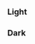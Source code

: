
<Meta title="Theme/Desing Tokens/Ring" />

### Light

<div className="grid gap-2 grid-cols-9 bg-background text-foreground border border-primary p-2 rounded-xl">
  <div
    children="Primary"
    className="h-10 ring-2 ring-solid ring-primary rounded font-bold flex items-center justify-center"
  />
  <div
    children="Secondary"
    className="h-10 ring-2 ring-solid ring-secondary rounded font-bold flex items-center justify-center"
  />
  <div
    children="Brand"
    className="h-10 ring-2 ring-solid ring-brand rounded font-bold flex items-center justify-center"
  />
  <div
    children="Info"
    className="h-10 ring-2 ring-solid ring-info rounded font-bold flex items-center justify-center"
  />
  <div
    children="Success"
    className="h-10 ring-2 ring-solid ring-success rounded font-bold flex items-center justify-center"
  />
  <div
    children="Caution"
    className="h-10 ring-2 ring-solid ring-caution rounded font-bold flex items-center justify-center"
  />
  <div
    children="Critical"
    className="h-10 ring-2 ring-solid ring-critical rounded font-bold flex items-center justify-center"
  />
  <div
    children="Disabled"
    className="h-10 ring-2 ring-solid ring-disabled rounded font-bold flex items-center justify-center"
  />
</div>

### Dark

<div className="grid gap-2 grid-cols-9 dark bg-background text-foreground border border-primary p-2 rounded-xl">
  <div
    children="Primary"
    className="h-10 ring-2 ring-solid ring-primary rounded font-bold flex items-center justify-center"
  />
  <div
    children="Secondary"
    className="h-10 ring-2 ring-solid ring-secondary rounded font-bold flex items-center justify-center"
  />
  <div
    children="Brand"
    className="h-10 ring-2 ring-solid ring-brand rounded font-bold flex items-center justify-center"
  />
  <div
    children="Info"
    className="h-10 ring-2 ring-solid ring-info rounded font-bold flex items-center justify-center"
  />
  <div
    children="Success"
    className="h-10 ring-2 ring-solid ring-success rounded font-bold flex items-center justify-center"
  />
  <div
    children="Caution"
    className="h-10 ring-2 ring-solid ring-caution rounded font-bold flex items-center justify-center"
  />
  <div
    children="Critical"
    className="h-10 ring-2 ring-solid ring-critical rounded font-bold flex items-center justify-center"
  />
  <div
    children="Disabled"
    className="h-10 ring-2 ring-solid ring-disabled rounded font-bold flex items-center justify-center"
  />
</div>
